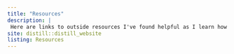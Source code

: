 ```yaml
---
title: "Resources"
description: |
 Here are links to outside resources I've found helpful as I learn how to use R for Plant Breeding & agrobiodeiversity. 
site: distill::distill_website
listing: Resources
---
```



